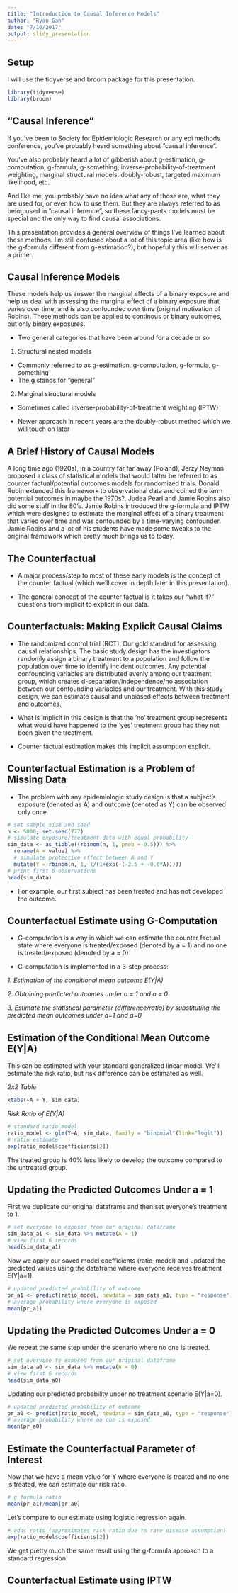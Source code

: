 ```yaml
---
title: "Introduction to Causal Inference Models"
author: "Ryan Gan"
date: "7/10/2017"
output: slidy_presentation
---
```


## Setup

I will use the tidyverse and broom package for this presentation.

```r
library(tidyverse)
library(broom)
```

## "Causal Inference" 

If you've been to Society for Epidemiologic Research or any epi methods conference, you've probably heard something about "causal inference".

You've also probably heard a lot of gibberish about g-estimation, g-computation, g-formula, g-something, inverse-probability-of-treatment weighting, marginal structural models, doubly-robust, targeted maximum likelihood, etc.

And like me, you probably have no idea what any of those are, what they are used for, or even how to use them. But they are always referred to as being used in "causal inference", so these fancy-pants models must be special and the only way to find causal associations.

This presentation provides a general overview of things I've learned about these methods. I'm still confused about a lot of this topic area (like how is the g-formula different from g-estimation?), but hopefully this will server as a primer.

## Causal Inference Models

These models help us answer the marginal effects of a binary exposure and help us deal with assessing the marginal effect of a binary exposure that varies over time, and is also confounded over time (original motivation of Robins). These methods can be applied to continous or binary outcomes, but only binary exposures.

- Two general categories that have been around for a decade or so

1. Structural nested models 
- Commonly referred to as g-estimation, g-computation, g-formula, g-something
- The g stands for "general"

2. Marginal structural models 
- Sometimes called inverse-probability-of-treatment weighting (IPTW)

- Newer approach in recent years are the doubly-robust method which we will touch on later

## A Brief History of Causal Models

A long time ago (1920s), in a country far far away (Poland), Jerzy Neyman proposed a class of statistical models that would latter be referred to as counter factual/potential outcomes models for randomized trials. Donald Rubin extended this framework to observational data and coined the term potential outcomes in maybe the 1970s?. Judea Pearl and Jamie Robins also did some stuff in the 80's. Jamie Robins introduced the g-formula and IPTW which were designed to estimate the marginal effect of a binary treatment that varied over time and was confounded by a time-varying confounder. Jamie Robins and a lot of his students have made some tweaks to the original framework which pretty much brings us to today.

## The Counterfactual

- A major process/step to most of these early models is the concept of the counter factual (which we'll cover in depth later in this presentation). 

- The general concept of the counter factual is it takes our "what if?" questions from implicit to explicit in our data.

## Counterfactuals: Making Explicit Causal Claims

- The randomized control trial (RCT): Our gold standard for assessing causal relationships. The basic study design has the investigators randomly assign a binary treatment to a population and follow the population over time to identify incident outcomes. Any potential confounding variables are distributed evenly among our treatment group, which creates d-separation/independence/no association between our confounding variables and our treatment. With this study design, we can estimate causal and unbiased effects between treatment and outcomes. 

- What is implicit in this design is that the 'no' treatment group represents what would have happened to the 'yes' treatment group had they not been given the treatment.

- Counter factual estimation makes this implicit assumption explicit.

## Counterfactual Estimation is a Problem of Missing Data

- The problem with any epidemiologic study design is that a subject's exposure (denoted as A) and outcome (denoted as Y) can be observed only once.

```r
# set sample size and seed 
n <- 5000; set.seed(777)
# simulate exposure/treatment data with equal probability
sim_data <- as_tibble((rbinom(n, 1, prob = 0.5))) %>% 
  rename(A = value) %>% 
  # simulate protective effect between A and Y
  mutate(Y = rbinom(n, 1, 1/(1+exp(-(-2.5 + -0.6*A)))))
# print first 6 observations
head(sim_data)
```

- For example, our first subject has been treated and has not developed the outcome. 

## Counterfactual Estimate using G-Computation 

- G-computation is a way in which we can estimate the counter factual state where everyone is treated/exposed (denoted by a = 1) and no one is treated/exposed (denoted by a = 0)

- G-computation is implemented in a 3-step process:

*1. Estimation of the conditional mean outcome E(Y|A)*

*2. Obtaining predicted outcomes under a = 1 and a = 0*

*3. Estimate the statistical parameter (difference/ratio) by substituting the predicted mean outcomes under a=1 and a=0*

## Estimation of the Conditional Mean Outcome E(Y|A)

This can be estimated with your standard generalized linear model. We'll estimate the risk ratio, but risk difference can be estimated as well. 

*2x2 Table*
```r
xtabs(~A + Y, sim_data)
```
*Risk Ratio of E(Y|A)*
```r
# standard ratio model
ratio_model <- glm(Y~A, sim_data, family = "binomial"(link="logit"))
# ratio estimate
exp(ratio_model$coefficients[2])
```
The treated group is 40% less likely to develop the outcome compared to the untreated group. 

## Updating the Predicted Outcomes Under a = 1 
First we duplicate our original dataframe and then set everyone's treatment to 1.
```r
# set everyone to exposed from our original dataframe
sim_data_a1 <- sim_data %>% mutate(A = 1)
# view first 6 records
head(sim_data_a1)
```
Now we apply our saved model coefficients (ratio_model) and updated the predicted values using the dataframe where everyone receives treatment E(Y|a=1).
```r
# updated predicted probability of outcome 
pr_a1 <- predict(ratio_model, newdata = sim_data_a1, type = "response")
# average probability where everyone is exposed
mean(pr_a1)
```

## Updating the Predicted Outcomes Under a = 0
We repeat the same step under the scenario where no one is treated.
```r
# set everyone to exposed from our original dataframe
sim_data_a0 <- sim_data %>% mutate(A = 0)
# view first 6 records
head(sim_data_a0)
```
Updating our predicted probability under no treatment scenario E(Y|a=0).
```r
# updated predicted probability of outcome 
pr_a0 <- predict(ratio_model, newdata = sim_data_a0, type = "response")
# average probability where no one is exposed
mean(pr_a0)
```

## Estimate the Counterfactual Parameter of Interest
Now that we have a mean value for Y where everyone is treated and no one is treated, we can estimate our risk ratio.
```r
# g formula ratio
mean(pr_a1)/mean(pr_a0)
```
Let's compare to our estimate using logistic regression again.
```r
# odds ratio (approximates risk ratio due to rare disease assumption)
exp(ratio_model$coefficients[2])
```

We get pretty much the same result using the g-formula approach to a standard regression.

## Counterfactual Estimate using IPTW

